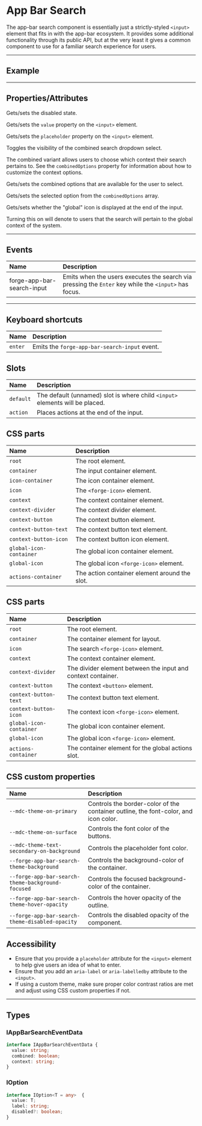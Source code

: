 
<PageSection>

# App Bar Search

The app-bar search component is essentially just a strictly-styled `<input>` element that fits in with the app-bar ecosystem. It provides some additional functionality
through its public API, but at the very least it gives a common component to use for a familiar search experience for users.

</PageSection>

---

<PageSection>

## Example

<LiveDemo layout="column" fullWidth codeHtml={AppBarSearchDefaultCodeHtml()} codeTs={AppBarSearchDefaultCodeTs()}>
  <AppBarSearchDemo />
</LiveDemo>

</PageSection>

---

<PageSection>

## Properties/Attributes

<PropertyDef name="disabled" type="boolean" defaultValue="false">

  Gets/sets the disabled state.

</PropertyDef>

<PropertyDef name="value" type="string" defaultValue="&quot;&quot;">

  Gets/sets the `value` property on the `<input>` element.

</PropertyDef>

<PropertyDef name="placeholder" type="string" defaultValue="null">

  Gets/sets the `placeholder` property on the `<input>` element.

</PropertyDef>

<PropertyDef name="combined" type="boolean" defaultValue="false">

  Toggles the visibility of the combined search dropdown select.

  The combined variant allows users to choose which context their search pertains to. See the `combinedOptions` property for information about how to customize the context options.

</PropertyDef>

<PropertyDef name="combinedOptions" type="IOption[]" attr={false} defaultValue="[]">

  Gets/sets the combined options that are available for the user to select.

</PropertyDef>

<PropertyDef name="selectedCombinedOption" type="string" attr={false} defaultValue="null">

  Gets/sets the selected option from the `combinedOptions` array.

</PropertyDef>

<PropertyDef name="global" type="boolean" defaultValue="false">

  Gets/sets whether the "global" icon is displayed at the end of the input.

  Turning this on will denote to users that the search will pertain to the global context of the system.

</PropertyDef>

</PageSection>

---

<PageSection>

## Events

| Name                      | Description
| :-------------------------| :-------------------
| forge-app-bar-search-input  | Emits when the users executes the search via pressing the `Enter` key while the `<input>` has focus.

</PageSection>

---

<PageSection>

## Keyboard shortcuts

| Name                                | Description
| :-----------------------------------| :----------------
| `enter`                             | Emits the `forge-app-bar-search-input` event.

</PageSection>

<PageSection>

## Slots

| Name               | Description
| :------------------| :------------------
| `default`          | The default (unnamed) slot is where child `<input>` elements will be placed.
| `action`           | Places actions at the end of the input.

</PageSection>

<PageSection>

## CSS parts

| Name                      | Description
| :-------------------------| :------------------
| `root`                    | The root element.
| `container`               | The input container element.
| `icon-container`          | The icon container element.
| `icon`                    | The `<forge-icon>` element.
| `context`                 | The context container element.
| `context-divider`         | The context divider element.
| `context-button`          | The context button element.
| `context-button-text`     | The context button text element.
| `context-button-icon`     | The context button icon element.
| `global-icon-container`   | The global icon container element.
| `global-icon`             | The global icon `<forge-icon>` element.
| `actions-container`       | The action container element around the slot.

</PageSection>

<PageSection>

## CSS parts

| Name                    | Description
| :-----------------------| :-----------------
| `root`                  | The root element.
| `container`             | The container element for layout.
| `icon`                  | The search `<forge-icon>` element.
| `context`               | The context container element.
| `context-divider`       | The divider element between the input and context container.
| `context-button`        | The context `<button>` element.
| `context-button-text`   | The context button text element.
| `context-button-icon`   | The context icon `<forge-icon>` element.
| `global-icon-container` | The global icon container element.
| `global-icon`           | The global icon `<forge-icon>` element.
| `actions-container`     | The container element for the global actions slot.

</PageSection>

<PageSection>

## CSS custom properties

| Name                                              | Description
| :-------------------------------------------------| :-----------------
| `--mdc-theme-on-primary`                          | Controls the border-color of the container outline, the font-color, and icon color.
| `--mdc-theme-on-surface`                          | Controls the font color of the buttons.
| `--mdc-theme-text-secondary-on-background`        | Controls the placeholder font color.
| `--forge-app-bar-search-theme-background`           | Controls the background-color of the container.
| `--forge-app-bar-search-theme-background-focused`   | Controls the focused background-color of the container.
| `--forge-app-bar-search-theme-hover-opacity`        | Controls the hover opacity of the outline.
| `--forge-app-bar-search-theme-disabled-opacity`     | Controls the disabled opacity of the component.

</PageSection>

<PageSection>

## Accessibility

* Ensure that you provide a `placeholder` attribute for the `<input>` element to help give users an idea of what to enter.
* Ensure that you add an `aria-label` or `aria-labelledby` attribute to the `<input>`.
* If using a custom theme, make sure proper color contrast ratios are met and adjust using CSS custom properties if not.

</PageSection>

---

<PageSection>

## Types

### IAppBarSearchEventData

```ts
interface IAppBarSearchEventData {
  value: string;
  combined: boolean;
  context: string;
}
```

### IOption

```ts
interface IOption<T = any>  {
  value: T;
  label: string;
  disabled?: boolean;
}
```

</PageSection>
